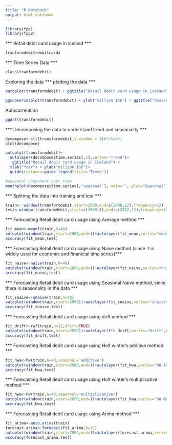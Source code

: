 ---
title: "R Notebook"
output: html_notebook
---



```{r}
library(fpp)
library(fpp2)
```

*** Retail debit card usage in iceland ***

```{r}
tranformdebit=debitcards

```

*** Time Series Data ***


```{r}
class(tranformdebit)
```
Exploring the data
*** plotting the data ***

```{r}
autoplot(transformdebit) + ggtitle("Retail debit card usage in Iceland") + xlab("Year") + ylab("million ISK")

```




```{r}
ggsubseriesplot(transformdebit) + ylab("million ISK") + ggtitle("Seasonal subseries plot:Retail debit card usage in Iceland ")
```

Autocorrelation
```{r}
ggAcf(transformdebit)
```



*** Decomposing the data to understand trend and seasonality ***

```{r}
decompose<-stl(transformdebit,s.window = 5)#(check)
plot(decompose)
```
```{r}
autoplot(transformdebit)+
  autolayer(decompose$time.series[,2],series="Trend")+
   ggtitle("Retail debit card usage in Iceland") + 
  xlab("Year") + ylab("million ISK")+
  guides(colours=guide_legend(title='Trend'))
```

```{r}
#seasonal component over time
monthplot(decompose$time.series[,"seasonal"], main="", ylab="Seasonal")
```






*** Splitting the data into training and test ***

```{r}

train<- window(transformdebit,start=2000,end=c(2008,12),frequency=12)
test<-window(transformdebit,start=c(2009,1),end=c(2012,12),frequency=12)

```

*** Forecasting Retail debit card usage using Average method ***

```{r}
fit_mean<-meanf(train,h=48)
autoplot(window(train,start=2000,end=))+autolayer(fit_mean,series="mean",PI=FALSE)+xlab("Years")+ylab("Usage")+ggtitle("Retail debit card usage in Iceland")+guides(colour=guide_legend(title = "Forecast"))
accuracy(fit_mean,test)

```

*** Forecasting Retail debit card usage using Naive method (since it is widely used for economic and finanicial time series)***

```{r}
fit_naive<-naive(train,h=48)
autoplot(window(train,start=2000,end=))+autolayer(fit_naive,series="naive",PI=FALSE)+xlab("Years")+ylab("Usage")+ggtitle("Retail debit card usage in Iceland")+guides(colour=guide_legend(title = "Forecast"))
accuracy(fit_naive,test)
```
*** Forecasting Retail debit card usage using Seasonal Naive method, since there is seasonality in the data ***

```{r}
fit_snaive<-snaive(train,h=48)
autoplot(window(train,start=2000))+autolayer(fit_snaive,series="snaive",PI=FALSE)+xlab("Years")+ylab("Usage")+ggtitle("Retail debit card usage in Iceland")+guides(colour=guide_legend(title = "Forecast"))
accuracy(fit_snaive,test)
```
*** Forecasting Retail debit card usage using drift method ***

```{r}
fit_drift<-rwf(train,h=12,drift=TRUE)
autoplot(window(train,start=2000))+autolayer(fit_drift,series="Drift",PI=FALSE)+xlab("Years")+ylab(" Amount accumalted by Debit Card in millions ISK")+ggtitle("Retail debit card usage in Iceland")+guides(colour=guide_legend(title = "Forecast"))
accuracy(fit_drift,test)
```
*** Forecasting Retail debit card usage using Holt winter's additive method ***

```{r}
fit_hwa<-hw(train,h=48,seasonal='additive')
autoplot(window(train,start=2000,end=))+autolayer(fit_hwa,series="HW Additive Forecasting",PI=FALSE)+xlab("Years")+ylab("Usage")+ggtitle("Retail debit card usage in Iceland")+guides(colour=guide_legend(title = "Forecast"))
accuracy(fit_hwa,test)

```
*** Forecasting Retail debit card usage using Holt winter's multiplicative method ***

```{r}
fit_hwa<-hw(train,h=48,seasonal='multiplicative')
autoplot(window(train,start=2000,end=))+autolayer(fit_hwa,series="HW Multiplicative Forecasting",PI=FALSE)+xlab("Years")+ylab("Usage")+ggtitle("Retail debit card usage in Iceland")+guides(colour=guide_legend(title = "Forecast"))
accuracy(fit_hwa,test)

```

*** Forecasting Retail debit card usage using Arima method ***

```{r}
fit_arima<-auto.arima(train)
forecast_arima<-forecast(fit_arima,h=12)
autoplot(window(train,start=2000,end=))+autolayer(forecast_arima,series="Arima Forecasting",PI=FALSE)+xlab("Years")+ylab("Usage")+ggtitle("Retail debit card usage in Iceland")+guides(colour=guide_legend(title = "Forecast"))
accuracy(forecast_arima,test)

```



